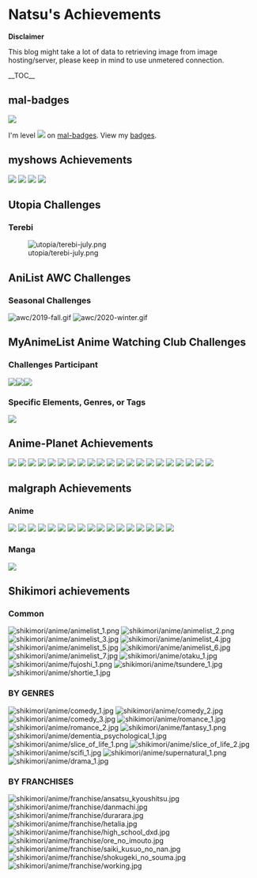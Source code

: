 = Natsu's Achievements =
'''Disclaimer'''

This blog might take a lot of data to retrieving image from image hosting/server, please keep in mind to use unmetered connection.

__TOC__

== mal-badges ==
<img src="http://www.mal-badges.net/users/nattadasu/badge">

I'm level <img src="http://www.mal-badges.net/users/nattadasu/level"> on [http://www.mal-badges.net mal-badges]. View my [http://www.mal-badges.net/users/nattadasu badges].


== myshows Achievements ==
<img src="https://en.myshows.me/shared/img/fe/rewards/anime_2lvl.png"> <img src="https://en.myshows.me/shared/img/fe/rewards/anime.png"> <img src="https://en.myshows.me/shared/img/fe/rewards/serialoman.png"> <img src="https://en.myshows.me/shared/img/fe/rewards/7days.png">

== Utopia Challenges ==
=== Terebi ===
[[File:utopia/terebi-july.png]]

== AniList AWC Challenges ==
=== Seasonal Challenges ===
[[File:awc/2019-fall.gif]] [[File:awc/2020-winter.gif]]


== MyAnimeList Anime Watching Club Challenges ==
=== Challenges Participant ===
[http://myanimelist.net/forum/?topicid=1748492&show=150#post185 <img src="https://i.imgur.com/eX2Cd3r.png">][https://myanimelist.net/forum/?topicid=1489554&show=450#msg59639980 <img src="https://imagizer.imageshack.com/v2/xq90/923/50HzkK.png"><img src="https://imagizer.imageshack.com/v2/xq90/923/hw6XmW.png">]

=== Specific Elements, Genres, or Tags ===
<img src="https://i.imgur.com/Sem5gEy.png">


== Anime-Planet Achievements ==
<img src="https://www.anime-planet.com/images/badges/hated-25-characters.png"> <img src="https://www.anime-planet.com/images/badges/loved-50-characters.png"> <img src="https://www.anime-planet.com/images/badges/hated-10-characters.png"> <img src="https://www.anime-planet.com/images/badges/loved-25-characters.png"> <img src="https://www.anime-planet.com/images/badges/loved-10-characters.png"> <img src="https://www.anime-planet.com/images/badges/life-on-anime-2-months.png"> <img src="https://www.anime-planet.com/images/badges/watched-25-jc-staff.png"> <img src="https://www.anime-planet.com/images/badges/watched-10-brains-base.png"> <img src="https://www.anime-planet.com/images/badges/rated-1-manga.png"> <img src="https://www.anime-planet.com/images/badges/loved-1-character.png"> <img src="https://www.anime-planet.com/images/badges/rated-250-anime.png"> <img src="https://www.anime-planet.com/images/badges/cuckoo-for-kyoto.png"> <img src="https://www.anime-planet.com/images/badges/life-on-anime-1-month.png"> <img src="https://www.anime-planet.com/images/badges/watched-10-bones.png"> <img src="https://www.anime-planet.com/images/badges/rated-100-anime.png"> <img src="https://www.anime-planet.com/images/badges/hated-1-character.png"> <img src="https://www.anime-planet.com/images/badges/rated-50-anime.png"> <img src="https://www.anime-planet.com/images/badges/life-on-anime-1-week.png"> <img src="https://www.anime-planet.com/images/badges/rated-25-anime.png"> <img src="https://www.anime-planet.com/images/badges/life-on-anime-1-day.png"> <img src="https://www.anime-planet.com/images/badges/rated-1-anime.png">


== malgraph Achievements ==
=== Anime ===
<img src="https://anime.plus/image/achievement/anime-dementia-psychological-1.png"> <img src="https://anime.plus/image/achievement/anime-horror-thriller-1.png"> <img src="https://anime.plus/image/achievement/anime-mystery-1.png"> <img src="https://anime.plus/image/achievement/anime-romance-1.png"> <img src="https://anime.plus/image/achievement/anime-romance-2.png"> <img src="https://anime.plus/image/achievement/anime-slice-of-life-1.png"> <img src="https://anime.plus/image/achievement/anime-slice-of-life-2.png"> <img src="https://anime.plus/image/achievement/anime-boku-no-pico.png"> <img src="https://anime.plus/image/achievement/anime-original-1.png"> <img src="https://anime.plus/image/achievement/anime-duration-short-1.png"> <img src="https://anime.plus/image/achievement/anime-duration-short-2.png"> <img src="https://anime.plus/image/achievement/anime-pervert-1.png"> <img src="https://anime.plus/image/achievement/anime-time-1.png"> <img src="https://anime.plus/image/achievement/anime-finished-100.png"> <img src="https://anime.plus/image/achievement/anime-finished-200.png"> <img src="https://anime.plus/image/achievement/anime-finished-300.png"> <img src="https://anime.plus/image/achievement/anime-finished-400.png">

=== Manga ===
<img src="https://anime.plus/image/achievement/manga-pervert-0.png">


== Shikimori achievements ==
=== Common ===
[[File:shikimori/anime/animelist_1.png]] [[File:shikimori/anime/animelist_2.png]] [[File:shikimori/anime/animelist_3.jpg]] [[File:shikimori/anime/animelist_4.jpg]] [[File:shikimori/anime/animelist_5.jpg]] [[File:shikimori/anime/animelist_6.jpg]] [[File:shikimori/anime/animelist_7.jpg]] [[File:shikimori/anime/otaku_1.jpg]] [[File:shikimori/anime/fujoshi_1.png]] [[File:shikimori/anime/tsundere_1.jpg]] [[File:shikimori/anime/shortie_1.jpg]]

=== BY GENRES ===
[[File:shikimori/anime/comedy_1.jpg]] [[File:shikimori/anime/comedy_2.jpg]] [[File:shikimori/anime/comedy_3.jpg]] [[File:shikimori/anime/romance_1.jpg]] [[File:shikimori/anime/romance_2.jpg]] [[File:shikimori/anime/fantasy_1.png]] [[File:shikimori/anime/dementia_psychological_1.jpg]] [[File:shikimori/anime/slice_of_life_1.png]] [[File:shikimori/anime/slice_of_life_2.jpg]] [[File:shikimori/anime/scifi_1.jpg]] [[File:shikimori/anime/supernatural_1.png]] [[File:shikimori/anime/drama_1.jpg]]

=== BY FRANCHISES ===
[[File:shikimori/anime/franchise/ansatsu_kyoushitsu.jpg]] [[File:shikimori/anime/franchise/danmachi.jpg]] [[File:shikimori/anime/franchise/durarara.jpg]] [[File:shikimori/anime/franchise/hetalia.jpg]] [[File:shikimori/anime/franchise/high_school_dxd.jpg]] [[File:shikimori/anime/franchise/ore_no_imouto.jpg]] [[File:shikimori/anime/franchise/saiki_kusuo_no_nan.jpg]] [[File:shikimori/anime/franchise/shokugeki_no_souma.jpg]] [[File:shikimori/anime/franchise/working.jpg]]